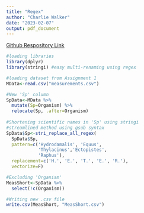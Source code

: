 ---
title: "Regex"
author: "Charlie Walker"
date: "2023-02-07"
output: pdf_document
---

[Github Respository Link](https://github.com/moonflwrz/BIOL432_Assignment1)

```{r main_chunk}
#loading libraries
library(dplyr)
library(stringi) #easy multi-renaming using regex

#loading dataset from Assignment 1
MData<-read.csv("measurements.csv")

#New 'Sp' column 
SpData<-MData %>% 
  mutate(Sp=Organism) %>% 
  relocate(Sp, .after=Organism)
  
#Shortening scientific names in 'Sp' using stringi
#streamlined method using gsub syntax 
SpData$Sp<-stri_replace_all_regex(
  SpData$Sp,
  pattern=c('Hydrodamalis', 'Equus',
            'Thylacinus','Ectopistes',
            'Raphus'),
  replacement=c('H.', 'E.', 'T.', 'E.', 'R.'),
  vectorize=F)

#Excluding 'Organism'
MeasShort<-SpData %>% 
  select(!c(Organism))

#Writing new .csv file
write.csv(MeasShort, "MeasShort.csv")

```

